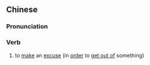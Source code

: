 {{also|推托}}
==Chinese==
{{zh-forms|s=推托|t2=推托}}

===Pronunciation===
{{zh-pron
|m=tuītuō
|c=teoi1 tok3
|mn=thui-thok/qz:ther-thok
|cat=v
}}

===Verb===
{{zh-verb}}

# to [[make]] an [[excuse]] (in [[order]] to [[get out of]] something)